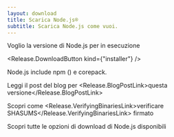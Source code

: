 ```yaml
---
layout: download
title: Scarica Node.js®️
subtitle: Scarica Node.js come vuoi.
---
```


<section>
Voglio la versione <Release.VersionDropdown /> di Node.js per <Release.OperatingSystemDropdown exclude={["LINUX"]} /> in esecuzione <Release.BitnessDropdown />

<Release.DownloadButton kind={"installer"} />
</section>

<section>
Node.js include <LinkWithArrow href="https://npmjs.com">npm</LinkWithArrow> (<Release.NpmVersion />) e corepack.

Leggi il post del blog per <Release.BlogPostLink>questa versione</Release.BlogPostLink>

Scopri come <Release.VerifyingBinariesLink>verificare SHASUMS</Release.VerifyingBinariesLink> firmato

Scopri tutte le opzioni di download di Node.js <LinkWithArrow href="https://nodejs.org/dist/">disponibili</LinkWithArrow>

</section>
